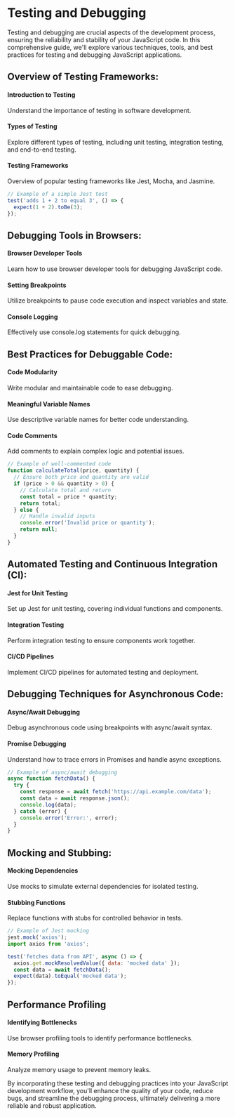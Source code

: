 # Testing and Debugging 
Testing and debugging are crucial aspects of the development process, ensuring the reliability and stability of your JavaScript code. In this comprehensive guide, we'll explore various techniques, tools, and best practices for testing and debugging JavaScript applications.

## Overview of Testing Frameworks:
#### Introduction to Testing
 Understand the importance of testing in software development.
#### Types of Testing
Explore different types of testing, including unit testing, integration testing, and end-to-end testing.
#### Testing Frameworks
Overview of popular testing frameworks like Jest, Mocha, and Jasmine.
```js
// Example of a simple Jest test
test('adds 1 + 2 to equal 3', () => {
  expect(1 + 2).toBe(3);
});
```
## Debugging Tools in Browsers:
#### Browser Developer Tools
Learn how to use browser developer tools for debugging JavaScript code.
#### Setting Breakpoints
Utilize breakpoints to pause code execution and inspect variables and state.
#### Console Logging
Effectively use console.log statements for quick debugging.

## Best Practices for Debuggable Code:
#### Code Modularity
Write modular and maintainable code to ease debugging.
#### Meaningful Variable Names
Use descriptive variable names for better code understanding.
#### Code Comments
Add comments to explain complex logic and potential issues.
```js
// Example of well-commented code
function calculateTotal(price, quantity) {
  // Ensure both price and quantity are valid
  if (price > 0 && quantity > 0) {
    // Calculate total and return
    const total = price * quantity;
    return total;
  } else {
    // Handle invalid inputs
    console.error('Invalid price or quantity');
    return null;
  }
}
```
## Automated Testing and Continuous Integration (CI):
#### Jest for Unit Testing
Set up Jest for unit testing, covering individual functions and components.
#### Integration Testing
Perform integration testing to ensure components work together.
#### CI/CD Pipelines
Implement CI/CD pipelines for automated testing and deployment.

## Debugging Techniques for Asynchronous Code:
#### Async/Await Debugging
Debug asynchronous code using breakpoints with async/await syntax.
#### Promise Debugging
Understand how to trace errors in Promises and handle async exceptions.
```js
// Example of async/await debugging
async function fetchData() {
  try {
    const response = await fetch('https://api.example.com/data');
    const data = await response.json();
    console.log(data);
  } catch (error) {
    console.error('Error:', error);
  }
}
```
## Mocking and Stubbing:
#### Mocking Dependencies
Use mocks to simulate external dependencies for isolated testing.
#### Stubbing Functions
Replace functions with stubs for controlled behavior in tests.
```js
// Example of Jest mocking
jest.mock('axios');
import axios from 'axios';

test('fetches data from API', async () => {
  axios.get.mockResolvedValue({ data: 'mocked data' });
  const data = await fetchData();
  expect(data).toEqual('mocked data');
});
```
## Performance Profiling
#### Identifying Bottlenecks
Use browser profiling tools to identify performance bottlenecks.
#### Memory Profiling
Analyze memory usage to prevent memory leaks.

By incorporating these testing and debugging practices into your JavaScript development workflow, you'll enhance the quality of your code, reduce bugs, and streamline the debugging process, ultimately delivering a more reliable and robust application.





